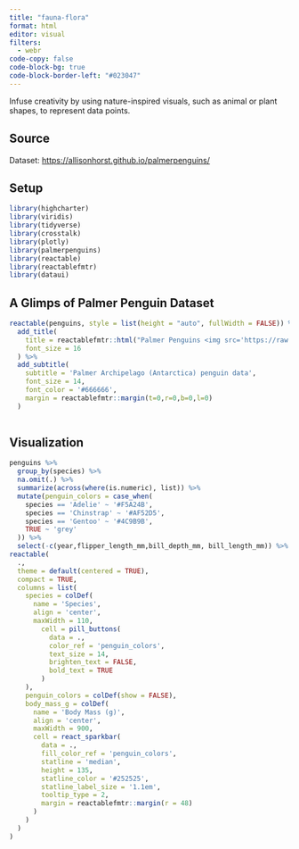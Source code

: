 ```yaml
---
title: "fauna-flora"
format: html
editor: visual
filters:
  - webr
code-copy: false
code-block-bg: true
code-block-border-left: "#023047"
---
```


Infuse creativity by using nature-inspired visuals, such as animal or plant shapes, to represent data points.

## Source

Dataset: <https://allisonhorst.github.io/palmerpenguins/>

## Setup

```r
library(highcharter) 
library(viridis) 
library(tidyverse) 
library(crosstalk) 
library(plotly) 
library(palmerpenguins)
library(reactable)
library(reactablefmtr)
library(dataui)
```

## A Glimps of Palmer Penguin Dataset

```r
reactable(penguins, style = list(height = "auto", fullWidth = FALSE)) %>% 
  add_title(
    title = reactablefmtr::html("Palmer Penguins <img src='https://raw.githubusercontent.com/allisonhorst/palmerpenguins/master/man/figures/lter_penguins.png' alt='Palmer Penguins' width='120' height='60'>"),
    font_size = 16
  ) %>% 
  add_subtitle(
    subtitle = 'Palmer Archipelago (Antarctica) penguin data',
    font_size = 14,
    font_color = '#666666',
    margin = reactablefmtr::margin(t=0,r=0,b=0,l=0)
  )
  
```

## Visualization

```r
penguins %>%
  group_by(species) %>%
  na.omit(.) %>% 
  summarize(across(where(is.numeric), list)) %>%
  mutate(penguin_colors = case_when(
    species == 'Adelie' ~ '#F5A24B',
    species == 'Chinstrap' ~ '#AF52D5',
    species == 'Gentoo' ~ '#4C9B9B',
    TRUE ~ 'grey'
  )) %>% 
  select(-c(year,flipper_length_mm,bill_depth_mm, bill_length_mm)) %>% 
reactable(
  .,
  theme = default(centered = TRUE),
  compact = TRUE,
  columns = list(
    species = colDef(
      name = 'Species',
      align = 'center',
      maxWidth = 110,
        cell = pill_buttons(
          data = .,
          color_ref = 'penguin_colors',
          text_size = 14,
          brighten_text = FALSE,
          bold_text = TRUE
        )
    ),
    penguin_colors = colDef(show = FALSE),
    body_mass_g = colDef(
      name = 'Body Mass (g)',
      align = 'center',
      maxWidth = 900,
      cell = react_sparkbar(
        data = .,
        fill_color_ref = 'penguin_colors',
        statline = 'median',
        height = 135,
        statline_color = '#252525',
        statline_label_size = '1.1em',
        tooltip_type = 2,
        margin = reactablefmtr::margin(r = 48)
      )
    )
  )
) 
```
